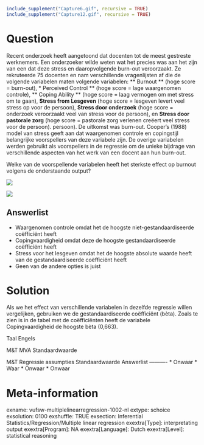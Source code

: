 ```r
include_supplement("Capture6.gif", recursive = TRUE)
include_supplement("Capture12.gif", recursive = TRUE)
```

Question
========
Recent onderzoek heeft aangetoond dat docenten tot de meest gestreste werknemers. Een onderzoeker wilde weten wat het precies was aan het zijn van een dat deze stress en daaropvolgende burn-out veroorzaakt. Ze rekruteerde 75 docenten en nam verschillende vragenlijsten af die de volgende variabelen maten volgende variabelen: ** Burnout ** (hoge score = burn-out),
*  Perceived Control ** (hoge score = lage waargenomen controle), ** Coping Ability ** (hoge score = laag vermogen om met stress om te gaan), **Stress from Lesgeven** (hoge score = lesgeven levert veel stress op voor de persoon), **Stress door onderzoek** (hoge score = onderzoek veroorzaakt veel van stress voor de persoon), en **Stress door pastorale zorg** (hoge score = pastorale zorg verlenen creëert veel stress voor de persoon). persoon). De uitkomst was burn-out. Cooper's (1988) model van stress geeft aan dat waargenomen controle en copingstijl belangrijke voorspellers van deze variabele zijn. De overige variabelen werden gebruikt als voorspellers in de regressie om de unieke bijdrage van verschillende aspecten van het werk van een docent aan hun burn-out.  
  
Welke van de voorspellende variabelen heeft het sterkste effect op burnout volgens de onderstaande output?  
  
![](Capture6.gif)
  
![](Capture12.gif)

Answerlist
----------
* Waargenomen controle omdat het de hoogste niet-gestandaardiseerde coëfficiënt heeft
* Copingvaardigheid omdat deze de hoogste gestandaardiseerde coëfficiënt heeft
* Stress voor het lesgeven omdat het de hoogste absolute waarde heeft van de gestandaardiseerde coëfficiënt heeft
* Geen van de andere opties is juist

Solution
========

Als we het effect van verschillende variabelen in dezelfde regressie willen vergelijken, gebruiken we de gestandaardiseerde coëfficiënt (bèta). Zoals te zien is in de tabel met de coëfficiënten heeft de variabele Copingvaardigheid de hoogste bèta (0,663).

Taal Engels

M&T MVA Standaardwaarde

M&T Regressie assumpties Standaardwaarde
Answerlist
----------
* Onwaar
* Waar
* Onwaar
* Onwaar

Meta-information
================
exname: vufsw-multiplelinearregression-1002-nl
extype: schoice
exsolution: 0100
exshuffle: TRUE
exsection: Inferential Statistics/Regression/Multiple linear regression
exextra[Type]: interpretating output
exextra[Program]: NA
exextra[Language]: Dutch
exextra[Level]: statistical reasoning

